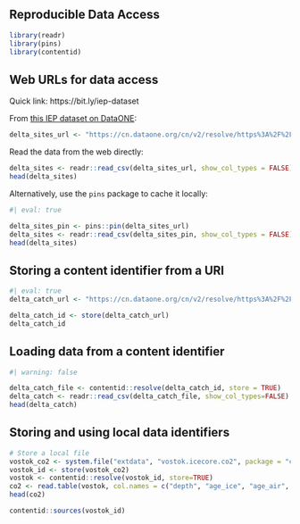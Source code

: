 ## Reproducible Data Access

```r
library(readr)
library(pins)
library(contentid)
```

## Web URLs for data access

Quick link: https://bit.ly/iep-dataset

From [this IEP dataset on DataONE](https://search.dataone.org/view/https%3A%2F%2Fpasta.lternet.edu%2Fpackage%2Fmetadata%2Feml%2Fedi%2F233%2F2):

```r
delta_sites_url <- "https://cn.dataone.org/cn/v2/resolve/https%3A%2F%2Fpasta.lternet.edu%2Fpackage%2Fdata%2Feml%2Fedi%2F233%2F2%2F6a82451e84be1fe82c9821f30ffc2d7d"
```

Read the data from the web directly:

```r
delta_sites <- readr::read_csv(delta_sites_url, show_col_types = FALSE)
head(delta_sites)
```

Alternatively, use the `pins` package to cache it locally:

```r
#| eval: true

delta_sites_pin <- pins::pin(delta_sites_url)
delta_sites <- readr::read_csv(delta_sites_pin, show_col_types = FALSE)
head(delta_sites)
```

## Storing a content identifier from a URI

```r
#| eval: true
delta_catch_url <- "https://cn.dataone.org/cn/v2/resolve/https%3A%2F%2Fpasta.lternet.edu%2Fpackage%2Fdata%2Feml%2Fedi%2F233%2F2%2F015e494911cf35c90089ced5a3127334"

delta_catch_id <- store(delta_catch_url)
delta_catch_id
```

## Loading data from a content identifier

```r
#| warning: false

delta_catch_file <- contentid::resolve(delta_catch_id, store = TRUE)
delta_catch <- readr::read_csv(delta_catch_file, show_col_types=FALSE)
head(delta_catch)
```

## Storing and using local data identifiers

```r

# Store a local file
vostok_co2 <- system.file("extdata", "vostok.icecore.co2", package = "contentid")
vostok_id <- store(vostok_co2)
vostok <- contentid::resolve(vostok_id, store=TRUE)
co2 <- read.table(vostok, col.names = c("depth", "age_ice", "age_air", "co2"), skip = 21)
head(co2)
```
```r
contentid::sources(vostok_id)
```

